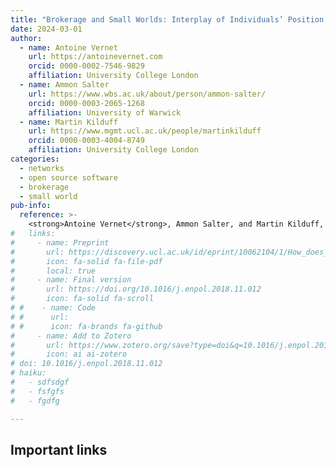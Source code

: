 ```yaml
---
title: "Brokerage and Small Worlds: Interplay of Individuals’ Position and Global Network Structure"
date: 2024-03-01
author:
  - name: Antoine Vernet
    url: https://antoinevernet.com
    orcid: 0000-0002-7546-9829
    affiliation: University College London
  - name: Ammon Salter
    url: https://www.wbs.ac.uk/about/person/ammon-salter/
    orcid: 0000-0003-2065-1268
    affiliation: University of Warwick
  - name: Martin Kilduff
    url: https://www.mgmt.ucl.ac.uk/people/martinkilduff
    orcid: 0000-0003-4004-8749
    affiliation: University College London
categories:
  - networks
  - open source software
  - brokerage
  - small world
pub-info:
  reference: >-
    <strong>Antoine Vernet</strong>, Ammon Salter, and Martin Kilduff, "Brokerage and Small Worlds: Interplay of Individuals’ Position and Global Network Structure," <em>Working paper</em>
#   links:
#     - name: Preprint
#       url: https://discovery.ucl.ac.uk/id/eprint/10062104/1/How_does_energy_matter_Energy_Policy.pdf
#       icon: fa-solid fa-file-pdf
#       local: true
#     - name: Final version
#       url: https://doi.org/10.1016/j.enpol.2018.11.012
#       icon: fa-solid fa-scroll
# #    - name: Code
# #      url: 
# #      icon: fa-brands fa-github
#     - name: Add to Zotero
#       url: https://www.zotero.org/save?type=doi&q=10.1016/j.enpol.2018.11.012
#       icon: ai ai-zotero
# doi: 10.1016/j.enpol.2018.11.012
# haiku:
#   - sdfsdgf
#   - fsfgfs
#   - fgdfg

---
```


## Important links

<!-- - [Paper (preprint)](https://discovery.ucl.ac.uk/id/eprint/10157025/3/Vernet_GnS%20Manuscript_RnR2_210622_cut.pdf) -->
<!-- - [GitHub repository](https://github.com/) -->
<!-- 

## Abstract -->


<!--
## Important figures

![Figure 2: fff](fdd.png)

![Figure 4: ffff](fdd.png)

-->
<!-- 
## Citation

<p class="buttons" style="text-align:center;">
<a class="btn btn-danger" target="_blank" href="https://www.zotero.org/save?type=doi&q=10.1016/j.enpol.2018.11.012">{{< ai zotero >}}&emsp;Add to Zotero {{< fa square-arrow-up-right >}}</a>
</p> -->
